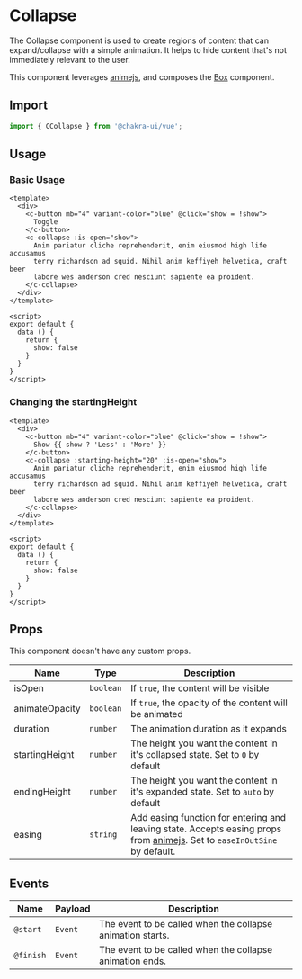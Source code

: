 
<SEO
  title="Collapse"
  description="The Collapse component is used to create regions of content that can expand/collapse with a simple animation. It helps to hide content that's not immediately relevant to the user."
/>

# Collapse

The Collapse component is used to create regions of content that can
expand/collapse with a simple animation. It helps to hide content that's not
immediately relevant to the user.

This component leverages [animejs](https://animejs.com/), and composes the [Box](/box) component.

## Import

```js
import { CCollapse } from '@chakra-ui/vue';
```

## Usage

### Basic Usage

```vue live=true
<template>
  <div>
    <c-button mb="4" variant-color="blue" @click="show = !show">
      Toggle
    </c-button>
    <c-collapse :is-open="show">
      Anim pariatur cliche reprehenderit, enim eiusmod high life accusamus
      terry richardson ad squid. Nihil anim keffiyeh helvetica, craft beer
      labore wes anderson cred nesciunt sapiente ea proident.
    </c-collapse>
  </div>
</template>

<script>
export default {
  data () {
    return {
      show: false
    }
  }
}
</script>
```

### Changing the startingHeight

```vue live=true
<template>
  <div>
    <c-button mb="4" variant-color="blue" @click="show = !show">
      Show {{ show ? 'Less' : 'More' }}
    </c-button>
    <c-collapse :starting-height="20" :is-open="show">
      Anim pariatur cliche reprehenderit, enim eiusmod high life accusamus
      terry richardson ad squid. Nihil anim keffiyeh helvetica, craft beer
      labore wes anderson cred nesciunt sapiente ea proident.
    </c-collapse>
  </div>
</template>

<script>
export default {
  data () {
    return {
      show: false
    }
  }
}
</script>
```


## Props

This component doesn't have any custom props.

| Name             | Type      | Description                                                                                                  |
| ---------------- | --------- | ------------------------------------------------------------------------------------------------------------ |
| isOpen           | `boolean` | If `true`, the content will be visible                                                                       |
| animateOpacity   | `boolean` | If `true`, the opacity of the content will be animated                                                       |
| duration         | `number`  | The animation duration as it expands                                                                         |
| startingHeight   | `number`  | The height you want the content in it's collapsed state. Set to `0` by default                               |
| endingHeight     | `number`  | The height you want the content in it's expanded state. Set to `auto` by default                             |
| easing           | `string`  | Add easing function for entering and leaving state. Accepts easing props from [animejs](https://animejs.com/documentation/#linearEasing). Set to `easeInOutSine` by default. |

## Events

| Name       | Payload   | Description                                                                                                  |
| ---------- | --------- | ------------------------------------------------------------------------------------------------------------ |
| `@start`   | `Event`   | The event to be called when the collapse animation starts.                                                   |
| `@finish`  | `Event`   | The event to be called when the collapse animation ends.                                                     |
